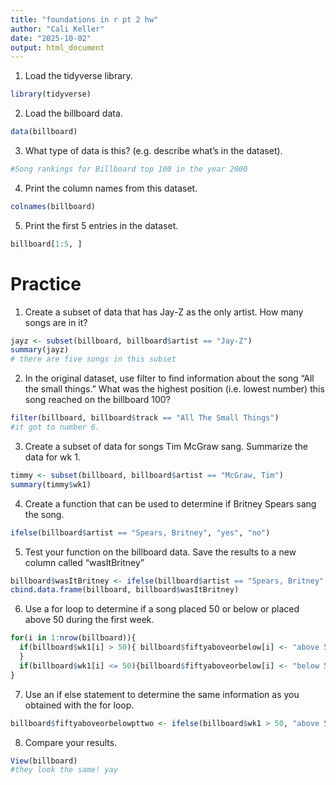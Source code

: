 ```yaml
---
title: "foundations in r pt 2 hw"
author: "Cali Keller"
date: "2025-10-02"
output: html_document
---
```

1. Load the tidyverse library. 
```r
library(tidyverse)
```

2. Load the billboard data. 
```r
data(billboard)
```

3. What type of data is this? (e.g. describe what's in the dataset).
```r
#Song rankings for Billboard top 100 in the year 2000

```

4. Print the column names from this dataset. 
```r
colnames(billboard)
```

5. Print the first 5 entries in the dataset. 
```r
billboard[1:5, ]
```

# Practice
1. Create a subset of data that has Jay-Z as the only artist. How many songs are in it?
```r
jayz <- subset(billboard, billboard$artist == "Jay-Z")
summary(jayz)
# there are five songs in this subset 
```

2. In the original dataset, use filter to find information about the song "All the small things." What was the highest position (i.e. lowest number) this song reached on the billboard 100? 
```r
filter(billboard, billboard$track == "All The Small Things")
#it got to number 6.
```

3. Create a subset of data for songs Tim McGraw sang. Summarize the data for wk 1.
```r
timmy <- subset(billboard, billboard$artist == "McGraw, Tim")
summary(timmy$wk1)
```

4. Create a function that can be used to determine if Britney Spears sang the song.
```r
ifelse(billboard$artist == "Spears, Britney", "yes", "no")
```

5. Test your function on the billboard data. Save the results to a new column called "wasItBritney"
```r
billboard$wasItBritney <- ifelse(billboard$artist == "Spears, Britney", "yes", "no")
cbind.data.frame(billboard, billboard$wasItBritney)
```

6. Use a for loop to determine if a song placed 50 or below or placed above 50 during the first week. 
```r
for(i in 1:nrow(billboard)){
  if(billboard$wk1[i] > 50){ billboard$fiftyaboveorbelow[i] <- "above 50"
  }
  if(billboard$wk1[i] <= 50){billboard$fiftyaboveorbelow[i] <- "below 50"}
}
```

7. Use an if else statement to determine the same information as you obtained with the for loop. 
```r
billboard$fiftyaboveorbelowpttwo <- ifelse(billboard$wk1 > 50, "above 50", "below 50")
```

8. Compare your results. 
```r
View(billboard)
#they look the same! yay
```

